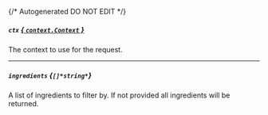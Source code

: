 {/* Autogenerated DO NOT EDIT  */}
##### `ctx` [*{ `context.Context` }*](https://pkg.go.dev/context#Context)
The context to use for the request.

---
##### `ingredients` *{`[]*string*`}*
A list of ingredients to filter by. If not provided all ingredients will be returned.


